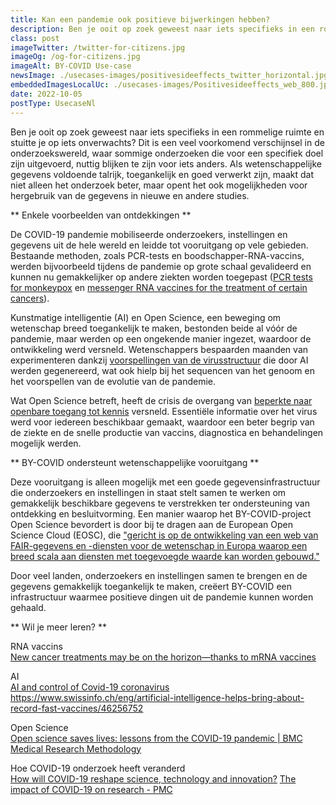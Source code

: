 ```yaml
---
title: Kan een pandemie ook positieve bijwerkingen hebben?
description: Ben je ooit op zoek geweest naar iets specifieks in een rommelige ruimte en stuitte je op iets onverwachts?
class: post
imageTwitter: /twitter-for-citizens.jpg
imageOg: /og-for-citizens.jpg
imageAlt: BY-COVID Use-case
newsImage: ./usecases-images/positivesideeffects_twitter_horizontal.jpg
embeddedImagesLocalUc: ./usecases-images/Positivesideeffects_web_800.jpg
date: 2022-10-05
postType: UsecaseNl
---
```


Ben je ooit op zoek geweest naar iets specifieks in een rommelige ruimte en stuitte je op iets onverwachts? Dit is een veel voorkomend verschijnsel in de onderzoekswereld, waar sommige onderzoeken die voor een specifiek doel zijn uitgevoerd, nuttig blijken te zijn voor iets anders. Als wetenschappelijke gegevens voldoende talrijk, toegankelijk en goed verwerkt zijn, maakt dat niet alleen het onderzoek beter, maar opent het ook mogelijkheden voor hergebruik van de gegevens in nieuwe en andere studies.

** Enkele voorbeelden van ontdekkingen **

De COVID-19 pandemie mobiliseerde onderzoekers, instellingen en gegevens uit de hele wereld en leidde tot vooruitgang op vele gebieden. Bestaande methoden, zoals PCR-tests en boodschapper-RNA-vaccins, werden bijvoorbeeld tijdens de pandemie op grote schaal gevalideerd en kunnen nu gemakkelijker op andere ziekten worden toegepast ([PCR tests for monkeypox](https://www.eurosurveillance.org/content/10.2807/1560-7917.ES.2022.27.32.2200497) en [messenger RNA vaccines for the treatment of certain cancers](https://www.nationalgeographic.com/science/article/new-cancer-treatments-may-be-on-the-horizonthanks-to-mrna-vaccines)).

Kunstmatige intelligentie (AI) en Open Science, een beweging om wetenschap breed toegankelijk te maken, bestonden beide al vóór de pandemie, maar werden op een ongekende manier ingezet, waardoor de ontwikkeling werd versneld. Wetenschappers bespaarden maanden van experimenteren dankzij [voorspellingen van de virusstructuur](https://www.coe.int/en/web/artificial-intelligence/ai-and-control-of-covid-19-coronavirus) die door AI werden gegenereerd, wat ook hielp bij het sequencen van het genoom en het voorspellen van de evolutie van de pandemie.

Wat Open Science betreft, heeft de crisis de overgang van [beperkte naar openbare toegang tot kennis](https://bmcmedresmethodol.biomedcentral.com/articles/10.1186/s12874-021-01304-y) versneld. Essentiële informatie over het virus werd voor iedereen beschikbaar gemaakt, waardoor een beter begrip van de ziekte en de snelle productie van vaccins, diagnostica en behandelingen mogelijk werden. 

** BY-COVID ondersteunt wetenschappelijke vooruitgang **

Deze vooruitgang is alleen mogelijk met een goede gegevensinfrastructuur die onderzoekers en instellingen in staat stelt samen te werken om gemakkelijk beschikbare gegevens te verstrekken ter ondersteuning van ontdekking en besluitvorming.   Een manier waarop het BY-COVID-project Open Science bevordert is door bij te dragen aan de European Open Science Cloud (EOSC), die ["gericht is op de ontwikkeling van een web van FAIR-gegevens en -diensten voor de wetenschap in Europa waarop een breed scala aan diensten met toegevoegde waarde kan worden gebouwd."](https://eosc-portal.eu/about/eosc)

Door veel landen, onderzoekers en instellingen samen te brengen en de gegevens gemakkelijk toegankelijk te maken, creëert BY-COVID een infrastructuur waarmee positieve dingen uit de pandemie kunnen worden gehaald.


** Wil je meer leren? **

RNA vaccins<br />
[New cancer treatments may be on the horizon—thanks to mRNA vaccines](https://www.nationalgeographic.com/science/article/new-cancer-treatments-may-be-on-the-horizonthanks-to-mrna-vaccines)

AI<br />
[AI and control of Covid-19 coronavirus](https://www.coe.int/en/web/artificial-intelligence/ai-and-control-of-covid-19-coronavirus)
https://www.swissinfo.ch/eng/artificial-intelligence-helps-bring-about-record-fast-vaccines/46256752 

Open Science<br />
[Open science saves lives: lessons from the COVID-19 pandemic | BMC Medical Research Methodology](https://bmcmedresmethodol.biomedcentral.com/articles/10.1186/s12874-021-01304-y)

Hoe COVID-19 onderzoek heeft veranderd<br />
[How will COVID-19 reshape science, technology and innovation?](https://www.oecd.org/coronavirus/policy-responses/how-will-covid-19-reshape-science-technology-and-innovation--2332334d/)
[The impact of COVID-19 on research - PMC](https://www.ncbi.nlm.nih.gov/pmc/articles/PMC7343645/#:~:text=Distancing%20and%20transmission%20issues%20have,clinical%20trial%20databases%20%5B12%5D)
